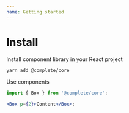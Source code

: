 ```yaml
---
name: Getting started
---
```


# Install

Install component library in your React project

```bash
yarn add @complete/core
```

Use components

```jsx
import { Box } from '@complete/core';

<Box p={2}>Content</Box>;
```
